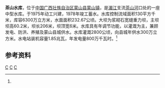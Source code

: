 {{Otheruses|茶山水库|other=同名或類似名的其它條目描述}}
{{Infobox Reservoir 
|name = 茶山水库
|nickname =
|image = 
|image_caption = 
|map = 
|map_caption = 
|pushpin_map = China Guangxi
|pushpin_map_caption = 茶山水库在广西的位置
|code = BHA46001703
|class = 中型水库
|location_of_reservoir = [[广西壮族自治区|广西壮族自治区]][[蒙山县|蒙山县]][[蒙山镇|蒙山镇]]
|location_of_dam = 
|inflow =
|outflow = [[茶山河|茶山河]]
|catchment_area = 130
|reservoir_area = 
|mean_depth = 
|maximum_depth = 
|flood_level = 
|normal_water_level =
|dead_water_level = 
|water_quality = 
|island = 
|maximum_storage_capacity = 
|normal_storage_capacity =
|dead_storage_capacity = 
|type_of_dam =浆砌石宽缝重力坝
|elevation_of_dam = 
|height_of_dam = 60.2
|length_of_dam =206
|width_of_dam =6
|installed_capacity = 1.85 兆瓦
|irrigated_area =2800公顷
|start = 1975年
|complete = 1978年
|cost = 
|emigrate =1952
|latd = 24
|latm = 14
|lats = 20
|latNS =N 
|longd = 110
|longm = 31
|longs = 47
|longEW = E
|website = 
|footnotes = <ref name="中国河湖大典">{{cite book zh |author=《[[中国河湖大典|中国河湖大典]]》编纂委员会 |title=《中国河湖大典·珠江卷》 |format=M |edition=1 |location=北京 |publisher=中国水利水电出版社 |date=2013年1月 |pages=177页 |id= ISBN 978-7-5170-0561-2}}</ref>
}}
'''茶山水库'''，位于[[中国|中国]][[广西壮族自治区|广西壮族自治区]][[蒙山县|蒙山县]][[蒙山镇|蒙山镇]]，是[[蒙江|湄江]]支流[[茶山河|茶山河]]口处的一座中型水库。于1975年动工兴建，1978年竣工蓄水。水库控制流域面积130平方千米，库容6300万立方米，水面面积232.67公顷。大坝为浆砌石宽缝重力坝，主坝坝高60.2米，坝长206米，坝顶宽6米。水库具有年调节功能，以灌溉为主，兼顾发电、防洪、养殖及蒙山县城供水。水库灌溉2800公顷，向县城年供水300万立方米。水电站装机容量1.85兆瓦，年发电量800万千瓦时。<ref name="中国河湖大典"/>

==参考资料==
{{reflist}}
[[Category:潯江水系|C]]
[[Category:广西水库|C]]
[[Category:西江水庫|C]]